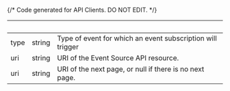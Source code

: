 {/* Code generated for API Clients. DO NOT EDIT. */}

| &nbsp; | &nbsp; | &nbsp;                                                     |
| ------ | ------ | ---------------------------------------------------------- |
| type   | string | Type of event for which an event subscription will trigger |
| uri    | string | URI of the Event Source API resource.                      |
| uri    | string | URI of the next page, or null if there is no next page.    |
